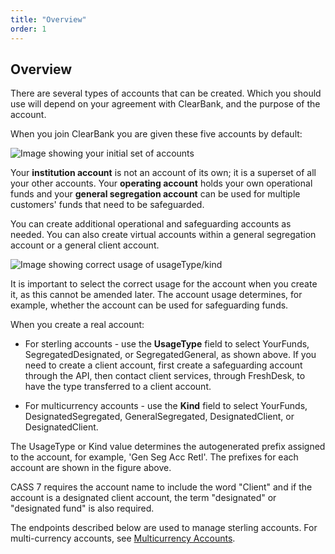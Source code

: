 ```yaml
---
title: "Overview"
order: 1
---
```



## Overview

There are several types of accounts that can be created. Which you should use will depend on your agreement with ClearBank, and the purpose of the account.

When you join ClearBank you are given these five accounts by default:

![Image showing your initial set of accounts](/assets/images/Accounts-Day1.svg "Initial set of accounts")

Your **institution account** is not an account of its own; it is a superset of all your other accounts. Your **operating account** holds your own operational funds and your **general segregation account** can be used for multiple customers' funds that need to be safeguarded. 

You can create additional operational and safeguarding accounts as needed. You can also create virtual accounts within a general segregation account or a general client account.  

![Image showing correct usage of usageType/kind](/assets/images/Accounts-Usage.svg "Correct usage of usageType/kind")

It is important to select the correct usage for the account when you create it, as this cannot be amended later. The account usage determines, for example, whether the account can be used for safeguarding funds.

When you create a real account:
- For sterling accounts - use the **UsageType** field to select YourFunds, SegregatedDesignated, or SegregatedGeneral, as shown above. If you need to create a client account, first create a safeguarding account through the API, then contact client services, through FreshDesk, to have the type transferred to a client account. 

- For multicurrency accounts - use the **Kind** field to select YourFunds, DesignatedSegregated,  GeneralSegregated, DesignatedClient, or DesignatedClient. 

The UsageType or Kind value determines the autogenerated prefix assigned to the account, for example, 'Gen Seg Acc Retl'. The prefixes for each account are shown in the figure above.

<Callout colour="blue">
CASS 7 requires the account name to include the word "Client" and if the account is a designated client account, the term "designated" or "designated fund" is also required.
</Callout>

The endpoints described below are used to manage sterling accounts. For multi-currency accounts, see  [Multicurrency Accounts](./multicurrency-accounts).

